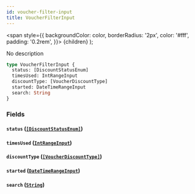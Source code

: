 ```yaml
---
id: voucher-filter-input
title: VoucherFilterInput
---
```


<span
style={{
      backgroundColor: color,
      borderRadius: '2px',
      color: '#fff',
      padding: '0.2rem',
    }}>
{children}
</span>
);

No description

```graphql
type VoucherFilterInput {
  status: [DiscountStatusEnum]
  timesUsed: IntRangeInput
  discountType: [VoucherDiscountType]
  started: DateTimeRangeInput
  search: String
}
```

### Fields

#### `status` ([`[DiscountStatusEnum]`](/api-reference/enums/discount-status-enum.mdx))

#### `timesUsed` ([`IntRangeInput`](/api-reference/inputs/int-range-input.mdx))

#### `discountType` ([`[VoucherDiscountType]`](/api-reference/enums/voucher-discount-type.mdx))

#### `started` ([`DateTimeRangeInput`](/api-reference/inputs/date-time-range-input.mdx))

#### `search` ([`String`](/api-reference/scalars/string.mdx))
